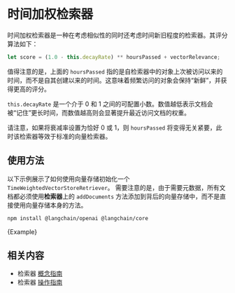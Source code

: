 # 时间加权检索器

时间加权检索器是一种在考虑相似性的同时还考虑时间新旧程度的检索器。其评分算法如下：

```typescript
let score = (1.0 - this.decayRate) ** hoursPassed + vectorRelevance;
```

值得注意的是，上面的 `hoursPassed` 指的是自检索器中的对象上次被访问以来的时间，而不是自其创建以来的时间。这意味着频繁访问的对象会保持“新鲜”，并获得更高的评分。

`this.decayRate` 是一个介于 0 和 1 之间的可配置小数。数值越低表示文档会被“记住”更长时间，而数值越高则会显著提升最近访问文档的权重。

请注意，如果将衰减率设置为恰好 0 或 1，则 `hoursPassed` 将变得无关紧要，此时该检索器等效于标准的向量检索器。

## 使用方法

以下示例展示了如何使用向量存储初始化一个 `TimeWeightedVectorStoreRetriever`。
需要注意的是，由于需要元数据，所有文档都必须使用**检索器**上的 `addDocuments` 方法添加到背后的向量存储中，而不是直接使用向量存储本身的方法。



<IntegrationInstallTooltip></IntegrationInstallTooltip>

```bash npm2yarn
npm install @langchain/openai @langchain/core
```

<CodeBlock language="typescript">{Example}</CodeBlock>

## 相关内容

- 检索器 [概念指南](/docs/concepts/retrievers)
- 检索器 [操作指南](/docs/how_to/#retrievers)